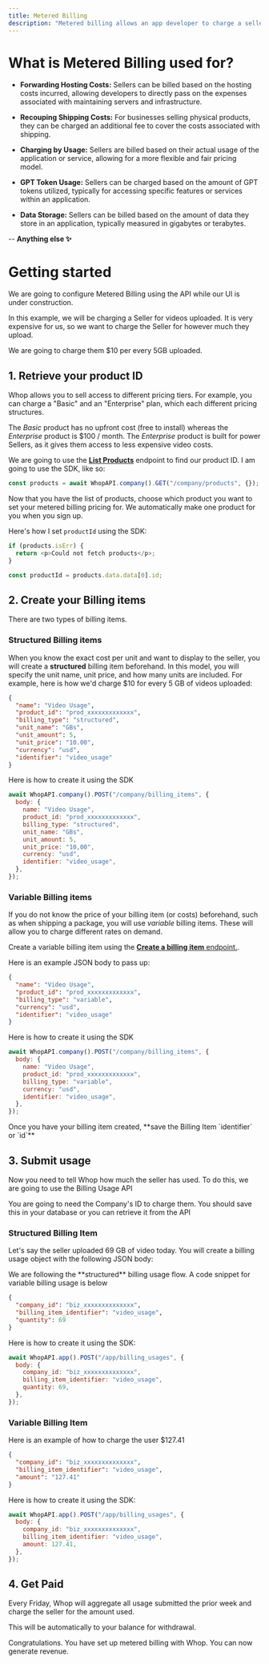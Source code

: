 ```yaml
---
title: Metered Billing
description: "Metered billing allows an app developer to charge a seller. This is one of the ways developers can make money selling apps"
---
```


# What is Metered Billing used for?

- **Forwarding Hosting Costs:** Sellers can be billed based on the hosting costs incurred, allowing developers to directly pass on the expenses associated with maintaining servers and infrastructure.

- **Recouping Shipping Costs:** For businesses selling physical products, they can be charged an additional fee to cover the costs associated with shipping.

- **Charging by Usage:** Sellers are billed based on their actual usage of the application or service, allowing for a more flexible and fair pricing model.

- **GPT Token Usage:** Sellers can be charged based on the amount of GPT tokens utilized, typically for accessing specific features or services within an application.

- **Data Storage:** Sellers can be billed based on the amount of data they store in an application, typically measured in gigabytes or terabytes.

-- **Anything else ✨**

# Getting started

<Info>
  We are going to configure Metered Billing using the API while our UI is under
  construction.
</Info>

In this example, we will be charging a Seller for videos uploaded. It is very expensive for us, so we want to charge the Seller for however much they upload.

We are going to charge them $10 per every 5GB uploaded.

## 1. Retrieve your product ID

Whop allows you to sell access to different pricing tiers. For example, you can charge a "Basic" and an "Enterprise" plan, which each different pricing structures.

The _Basic_ product has no upfront cost (free to install) whereas the _Enterprise_ product is $100 / month. The _Enterprise_ product is built for power Sellers, as it gives them access to less expensive video costs.

We are going to use the [**List Products**](/api-reference/v5/company/products/list) endpoint to find our product ID. I am going to use the SDK, like so:

```javascript
const products = await WhopAPI.company().GET("/company/products", {});
```

Now that you have the list of products, choose which product you want to set your metered billing pricing for. We automatically make one product for you when you sign up.

Here's how I set `productId` using the SDK:

```typescript
if (products.isErr) {
  return <p>Could not fetch products</p>;
}

const productId = products.data.data[0].id;
```

## 2. Create your Billing items

There are two types of billing items.

### Structured Billing items

When you know the exact cost per unit and want to display to the seller, you will create a **structured** billing item beforehand.
In this model, you will specify the unit name, unit price, and how many units are included. For example, here is how we'd charge $10 for every 5 GB of videos uploaded:

```json
{
  "name": "Video Usage",
  "product_id": "prod_xxxxxxxxxxxxx",
  "billing_type": "structured",
  "unit_name": "GBs",
  "unit_amount": 5,
  "unit_price": "10.00",
  "currency": "usd",
  "identifier": "video_usage"
}
```

Here is how to create it using the SDK

```javascript
await WhopAPI.company().POST("/company/billing_items", {
  body: {
    name: "Video Usage",
    product_id: "prod_xxxxxxxxxxxxx",
    billing_type: "structured",
    unit_name: "GBs",
    unit_amount: 5,
    unit_price: "10,00",
    currency: "usd",
    identifier: "video_usage",
  },
});
```

### Variable Billing items

If you do not know the price of your billing item (or costs) beforehand, such as when shipping a package, you will use _variable_ billing items.
These will allow you to charge different rates on demand.

Create a variable billing item using the [**Create a billing item** endpoint.](/api-reference/v5/company/billing-items/create).

Here is an example JSON body to pass up:

```json
{
  "name": "Video Usage",
  "product_id": "prod_xxxxxxxxxxxxx",
  "billing_type": "variable",
  "currency": "usd",
  "identifier": "video_usage"
}
```

Here is how to create it using the SDK

```javascript
await WhopAPI.company().POST("/company/billing_items", {
  body: {
    name: "Video Usage",
    product_id: "prod_xxxxxxxxxxxxx",
    billing_type: "variable",
    currency: "usd",
    identifier: "video_usage",
  },
});
```

<Check>
  Once you have your billing item created, **save the Billing Item `identifier`
  or `id`**
</Check>

## 3. Submit usage

Now you need to tell Whop how much the seller has used. To do this, we are going to use the Billing Usage API

<Warning>
  You are going to need the Company's ID to charge them. You should save this in
  your database or you can retrieve it from the API
</Warning>

### Structured Billing Item

Let's say the seller uploaded 69 GB of video today. You will create a billing usage object with the following JSON body:

<Info>
  We are following the **structured** billing usage flow. A code snippet for
  variable billing usage is below
</Info>

```json
{
  "company_id": "biz_xxxxxxxxxxxxxx",
  "billing_item_identifier": "video_usage",
  "quantity": 69
}
```

Here is how to create it using the SDK:

```javascript
await WhopAPI.app().POST("/app/billing_usages", {
  body: {
    company_id: "biz_xxxxxxxxxxxxxx",
    billing_item_identifier: "video_usage",
    quantity: 69,
  },
});
```

### Variable Billing Item

Here is an example of how to charge the user $127.41

```json
{
  "company_id": "biz_xxxxxxxxxxxxxx",
  "billing_item_identifier": "video_usage",
  "amount": "127.41"
}
```

Here is how to create it using the SDK:

```javascript
await WhopAPI.app().POST("/app/billing_usages", {
  body: {
    company_id: "biz_xxxxxxxxxxxxxx",
    billing_item_identifier: "video_usage",
    amount: 127.41,
  },
});
```

## 4. Get Paid

Every Friday, Whop will aggregate all usage submitted the prior week and charge the seller for the amount used.

This will be automatically to your balance for withdrawal.

<Check>
  Congratulations. You have set up metered billing with Whop. You can now
  generate revenue.
</Check>
